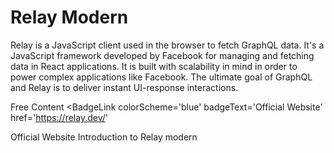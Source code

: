 # Relay Modern

Relay is a JavaScript client used in the browser to fetch GraphQL data. It's a JavaScript framework developed by Facebook for managing and fetching data in React applications. It is built with scalability in mind in order to power complex applications like Facebook. The ultimate goal of GraphQL and Relay is to deliver instant UI-response interactions.

<ResourceGroupTitle>Free Content</ResourceGroupTitle>
<BadgeLink
  colorScheme='blue'
  badgeText='Official Website'
  href='https://relay.dev/'
>
  Official Website
</BadgeLink>
<BadgeLink colorScheme='yellow' badgeText='Read' href='https://relay.dev/docs/'>
  Introduction to Relay modern
</BadgeLink>
